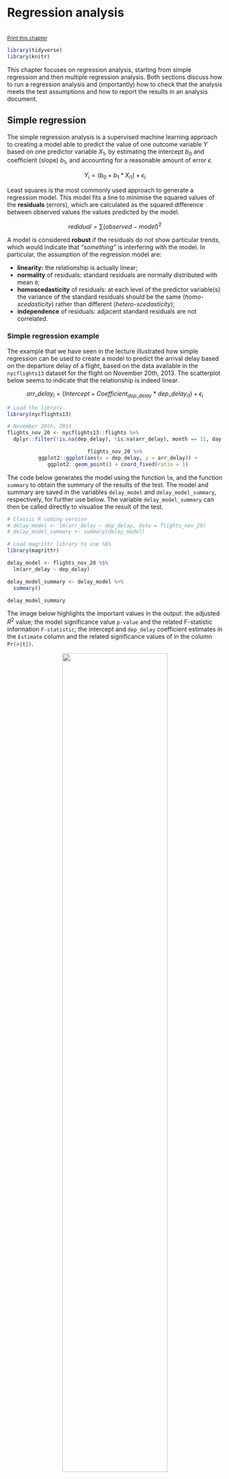 # Regression analysis

<br/><small><a href="javascript:if(window.print)window.print()">Print this chapter</a></small>


```r
library(tidyverse)
library(knitr)
```

This chapter focuses on regression analysis, starting from simple regression and then multiple regression analysis. Both sections discuss how to run a regression analysis and (importantly) how to check that the analysis meets the test assumptions and how to report the results in an analysis document.



## Simple regression

The simple regression analysis is a supervised machine learning approach to creating a model able to predict the value of one outcome variable $Y$ based on one predictor variable $X_1$, by estimating the intercept $b_0$ and coefficient (slope) $b_1$, and accounting for a reasonable amount of error $\epsilon$. 

$$Y_i = (b_0 + b_1 * X_{i1}) + \epsilon_i $$

Least squares is the most commonly used approach to generate a regression model. This model fits a line to minimise the squared values of the **residuals** (errors), which are calculated as the squared difference between observed values the values predicted by the model. 

$$redidual = \sum(observed - model)^2$$

A model is considered **robust** if the residuals do not show particular trends, which would indicate that *"something"* is interfering with the model. In particular, the assumption of the regression model are:

- **linearity:** the relationship is actually linear;
- **normality** of residuals: standard residuals are normally distributed with mean `0`;
- **homoscedasticity** of residuals: at each level of the predictor variable(s) the variance of the standard residuals should be the same (*homo-scedasticity*) rather than different (*hetero-scedasticity*);
- **independence** of residuals: adjacent standard residuals are not correlated.

### Simple regression example

The example that we have seen in the lecture illustrated how simple regression can be used to create a model to predict the arrival delay based on the departure delay of a flight, based on the data available in the `nycflights13` dataset for the flight on November 20th, 2013. The scatterplot below seems to indicate that the relationship is indeed linear.

$$arr\_delay_i = (Intercept + Coefficient_{dep\_delay} * dep\_delay_{i1}) + \epsilon_i $$

```r
# Load the library
library(nycflights13)

# November 20th, 2013
flights_nov_20 <- nycflights13::flights %>%
  dplyr::filter(!is.na(dep_delay), !is.na(arr_delay), month == 11, day ==20) 
```


<center>
```r
flights_nov_20 %>%
  ggplot2::ggplot(aes(x = dep_delay, y = arr_delay)) +
  ggplot2::geom_point() + coord_fixed(ratio = 1)
```
</center>

The code below generates the model using the function `lm`, and the function `summary` to obtain the summary of the results of the test. The model and summary are saved in the variables `delay_model` and `delay_model_summary`, respectively, for further use below. The variable `delay_model_summary` can then be called directly to visualise the result of the test.

```r
# Classic R coding version
# delay_model <- lm(arr_delay ~ dep_delay, data = flights_nov_20)
# delay_model_summary <- summary(delay_model)

# Load magrittr library to use %$%
library(magrittr)

delay_model <- flights_nov_20 %$%
  lm(arr_delay ~ dep_delay) 

delay_model_summary <- delay_model %>%
  summary()

delay_model_summary
```

The image below highlights the important values in the output: the adjusted $R^2$ value; the model significance value `p-value` and the related F-statistic information `F-statistic`; the intercept and `dep_delay` coefficient estimates in the `Estimate` column and the related significance values of in the column `Pr(>|t|)`.

<center>
![](images/Regression_output_annotated.png){width=70%}
</center>

The output indicates:

- **p-value: < 2.2e-16**: $p<.001$ the model is significant;
    - derived by comparing the calulated **F-statistic** value to F distribution `r delay_model_summary$fstatistic[1] %>% round(digits = 2)` having specified degrees of freedom (`r delay_model_summary$fstatistic[2]`, `r delay_model_summary$fstatistic[3]`);
    - Report as: $F(`r delay_model_summary[["fstatistic"]][2]`, `r delay_model_summary[["fstatistic"]][3]`) = `r delay_model_summary[["fstatistic"]][1] %>% round(digits = 2)`$
- **Adjusted R-squared: `r delay_model_summary$adj.r.squared %>% round(digits = 4)`**: the departure delay can account for `r (delay_model_summary$adj.r.squared * 100) %>% round(digits = 2)`% of the arrival delay;
- **Coefficients**:
    - Intercept estimate `r delay_model_summary$coefficients[1,1] %>% round(digits = 4)` is significant;
    - `dep_delay` coefficient (slope) estimate `r delay_model_summary$coefficients[2,1] %>% round(digits = 4)` is significant.

<center>
```r
flights_nov_20 %>%
  ggplot2::ggplot(aes(x = dep_delay, y = arr_delay)) +
  ggplot2::geom_point() + ggplot2::coord_fixed(ratio = 1) +
  ggplot2::geom_abline(intercept = 4.0943, slope = 1.04229, color="red")
```
</center>

### Checking regression assumptions

#### Normality

The Shapiro-Wilk test can be used to check for the normality of standard residuals. The test should be not significant for robust models. In the example below, the standard residuals are *not* normally distributed. However, the plot further below does show that the distribution of the residuals is not far away from a normal distribution.

```r
delay_model %>% 
  stats::rstandard() %>% 
  stats::shapiro.test()
```

<center>
```r
delay_model %>% 
  stats::rstandard() %>%
  data.frame(std_res = .) %>%
  ggplot2::ggplot(aes(x = std_res)) +
  ggplot2::geom_histogram(
    aes(
      y =..density..
    ),
    bins = 100
  ) + 
  ggplot2::stat_function(
    fun = dnorm, 
    args = list(
      mean = delay_model %>% rstandard() %>% mean(),
      sd = delay_model %>% rstandard() %>% sd()),
    colour = "red", size = 1)
```
</center>

#### Homoscedasticity

The Breusch-Pagan test can be used to check for the homoscedasticity of standard residuals. The test should be not significant for robust models. In the example below, the standard residuals are homoscedastic.

```r
library(lmtest)

delay_model %>% 
  lmtest::bptest()
```

#### Independence

The Durbin-Watson test can be used to check for the independence of residuals. The test should be statistic should be close to 2 (between 1 and 3) and not significant for robust models. In the example below, the standard residuals might not be completely independent. Note, however, that the result depends on the order of the data.

```r
# Also part of the library lmtest
delay_model %>%
  lmtest::dwtest()
```

#### Plots

The [`plot.lm` function](https://www.rdocumentation.org/packages/stats/versions/3.6.1/topics/plot.lm) can be used to further explore the residuals visuallly. Usage is illustrated below. The *Residuals vs Fitted* and *Scale-Location* plot provide an insight into the homoscedasticity of the residuals, the *Normal Q-Q* plot provides an illustration of the normality of the residuals, and the *Residuals vs Leverage* can be useful to identify exceptional cases (e.g., Cook's distance greater than 1).

```r
delay_model %>%
  plot(which = c(1))
delay_model %>%
  plot(which = c(2))
delay_model %>%
  plot(which = c(3))
delay_model %>%
  plot(which = c(5))
```
</center>

### How to report a simple regression

Overall, we can say that the delay model computed above is fit ($F(`r delay_model_summary[["fstatistic"]][2]`, `r delay_model_summary[["fstatistic"]][3]`) = `r delay_model_summary[["fstatistic"]][1] %>% round(digits = 2)`$, $p < .001$), indicating that the departure delay might account for `r (delay_model_summary$adj.r.squared * 100) %>% round(digits = 2)`% of the arrival delay. However the model is only partially robust. The residuals satisfy the homoscedasticity assumption (Breusch-Pagan test, $BP = `r bptest(delay_model)[["statistic"]] %>% round(digits = 2)`$, $p =`r bptest(delay_model)[["p.value"]] %>% round(digits = 2)`$), and the independence assumption (Durbin-Watson test, $DW = `r dwtest(delay_model)[["statistic"]] %>% round(digits = 2)`$, $p =`r dwtest(delay_model)[["p.value"]] %>% round(digits = 2)`$), but they are not normally distributed (Shapiro-Wilk test, $W =  `r shapiro.test(rstandard(delay_model))[["statistic"]] %>% round(digits = 2)`$, $p < .001$).

The [`stargazer` function of the `stargazer` library](https://www.rdocumentation.org/packages/stargazer/versions/5.2.2/topics/stargazer) can be applied to the model `delay_model` to generate a nicer output in RMarkdown PDF documents by including `results = "asis"` in the R snippet option.

```r
# Install stargazer if not yet installed
# install.packages("stargazer")

library(stargazer)

# Not rendered in bookdown
stargazer(delay_model, header = FALSE)
```

## Multiple regression

The multiple regression analysis is a supervised machine learning approach to creating a model able to predict the value of one outcome variable $Y$ based on two or more predictor variables $X_1 \dots X_M$, by estimating the intercept $b_0$ and the coefficients (slopes) $b_1 \dots b_M$, and accounting for a reasonable amount of error $\epsilon$. 

$$Y_i = (b_0 + b_1 * X_{i1} + b_2 * X_{i2} + \dots + b_M * X_{iM}) + \epsilon_i $$

The assumptions are the same as the simple regression, plus the assumption of **no multicollinearity**: if two or more predictor variables are used in the model, each pair of variables not correlated. This assumption can be tested by checking the variance inflation factor (VIF). If the largest VIF value is greater than 10 or the average VIF is substantially greater than 1, there might be an issue of multicollinearity.

### Multiple regression example

The example below explores whether a regression model can be created to estimate the number of people in Leicester commuting to work using private transport (`u121`) in Leicester, using the number of people in different industry sectors as predictors. 

For instance, occupations such as electricity, gas, steam and air conditioning supply (`u144`) require to travel some distances with equipment, thus the related variable `u144` is included in the model, whereas people working in information and communication might be more likely to work from home or commute by public transport. 

A multiple regression model can be specified in a similar way as a simple regression model, using the same `lm` function, but adding the additional predictor variables using a `+` operator.

```r
leicester_2011OAC <- readr::read_csv("2011_OAC_Raw_uVariables_Leicester.csv")
```

```r
leicester_2011OAC <- readr::read_csv(paste0(Sys.getenv("RGDS_HOME"), "/data/", "2011_OAC_Raw_uVariables_Leicester.csv"))
```

```r
# Select and 
# normalise variables
leicester_2011OAC_transp <-
  leicester_2011OAC %>%
  dplyr::select(
    OA11CD, 
    Total_Pop_No_NI_Students_16_to_74, Total_Employment_16_to_74, 
    u121, u141:u158
  ) %>%
  # percentage method of travel
  dplyr::mutate(
    u121 = (u121 / Total_Pop_No_NI_Students_16_to_74) * 100
  ) %>%
  # percentage across industry sector columns
  dplyr::mutate(
    dplyr::across( 
      u141:u158,
      function(x){ (x / Total_Employment_16_to_74) * 100 }
    )
  ) %>%
  # rename columns
  dplyr::rename_with(
    function(x){ paste0("perc_", x) },
    c(u121, u141:u158)
  )

# Selected variables

# perc_u120: Method of Travel to Work, Private Transport
# perc_u142: Industry Sector, Mining and quarrying
# perc_u144: Industry Sector, Electricity, gas, steam and air conditioning ...
# perc_u146: Industry Sector, Construction
# perc_u149: Industry Sector, Accommodation and food service activities

# Create model
commuting_model1 <- 
  leicester_2011OAC_transp %$%
  lm(
    perc_u121 ~ 
      perc_u142 + perc_u144 + perc_u146 + perc_u149
  )

# Print summary
commuting_model1 %>%
  summary()
```

```r
# Not rendered in bookdown
stargazer(commuting_model1, header=FALSE)
```

```r
commuting_model1 %>%
  rstandard() %>% 
  shapiro.test()
```

```r
commuting_model1 %>% 
  bptest()
```

```r
commuting_model1 %>%
  dwtest()
```

```r
library(car)

commuting_model1 %>%
  vif()
```

The output above suggests that the model is fit ($F(`r summary(commuting_model1)[["fstatistic"]][2]`, `r summary(commuting_model1)[["fstatistic"]][3]`) = `r summary(commuting_model1)[["fstatistic"]][1] %>% round(digits = 2)`$, $p < .001$), indicating that a model based on the presence of people working in the four selected industry sectors can account for `r (summary(commuting_model1)$adj.r.squared * 100) %>% round(digits = 2)`% of the number of people using private transportation to commute to work. However the model is only partially robust. The residuals are normally distributed (Shapiro-Wilk test, $W =  `r shapiro.test(rstandard(commuting_model1))[["statistic"]] %>% round(digits = 2)`$, $p =`r shapiro.test(rstandard(commuting_model1))[["p.value"]] %>% round(digits = 2)`$) and there seems to be no multicollinearity with average VIF $`r commuting_model1 %>% vif() %>% mean() %>% round(digits = 2)`$, but the residuals don't satisfy the homoscedasticity assumption (Breusch-Pagan test, $BP = `r bptest(commuting_model1)[["statistic"]] %>% round(digits = 2)`$, $p < .001$), nor the independence assumption (Durbin-Watson test, $DW = `r dwtest(commuting_model1)[["statistic"]] %>% round(digits = 2)`$, $p < .01$).

The coefficient values calculated by the `lm` functions are important to create the model, and provide useful information. For instance, the coefficient for the variable `perc_u144` is `1.169`, which indicates that if the presence of people working in electricity, gas, steam and air conditioning supply increases by one percentage point, the number of people using private transportation to commute to work increases by `1.169` percentage points, according to the model. The coefficients also indicate that the presence of people working in accommodation and food service activities actually has a negative impact (in the context of the variables selected for the model) on the number of people using private transportation to commute to work.

In this example, all variables use the same unit and are of a similar type, which makes interpreting the model relatively simple. When that is not the case, it can be useful to look at the standardized $\beta$, which provide the same information but measured in terms of standard deviation, which make comparisons between variables of different types easier to draw. For instance, the values calculated below using the function `lm.beta` of the library `lm.beta` indicate that if the presence of people working in construction has the highest impact on the outcome varaible. If the presence of people working in construction increases by one standard deviation, the number of people using private transportation to commute to work increases by `0.29` standard deviations, according to the model.

```r
# Install lm.beta library if necessary
# install.packages("lm.beta")
library(lm.beta)

lm.beta(commuting_model1)
```

## Exercise 324.1

**Question 324.1.1:** Create a model having as outcome variable the presence of people using private transport for commuting to work, and using a stepwise *"both"* approach, having all the variables created for the example above and related to the presence of people working in different industry sectors (`perc_u141 to perc_u158`) as scope.

**Question 324.1.2:** Is the presence of people using public transportation to commute to work statistically, linearly related to mean age (`u020`)?

**Question 324.1.3:** Is the presence of people using public transportation to commute to work statistically, linearly related to (a subset of) the age structure categories (`u007` to `u019`)?


---

<small>by [Stefano De Sabbata](https://sdesabbata.github.io/) -- text licensed under the [CC BY-SA 4.0](https://creativecommons.org/licenses/by-sa/4.0/), contains public sector information licensed under the [Open Government Licence v3.0](http://www.nationalarchives.gov.uk/doc/open-government-licence), code licensed under the [GNU GPL v3.0](https://www.gnu.org/licenses/gpl-3.0.html).</small>